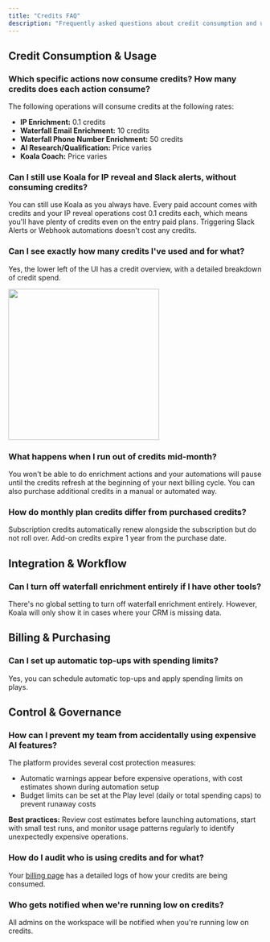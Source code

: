 ```yaml
---
title: "Credits FAQ"
description: "Frequently asked questions about credit consumption and usage in Koala."
---
```


## Credit Consumption & Usage

### Which specific actions now consume credits? How many credits does each action consume?

The following operations will consume credits at the following rates:

- **IP Enrichment:** 0.1 credits
- **Waterfall Email Enrichment:** 10 credits
- **Waterfall Phone Number Enrichment:** 50 credits
- **AI Research/Qualification:** Price varies
- **Koala Coach:** Price varies

### Can I still use Koala for IP reveal and Slack alerts, without consuming credits?

You can still use Koala as you always have. Every paid account comes with credits and your IP reveal operations cost 0.1 credits each, which means you'll have plenty of credits even on the entry paid plans. Triggering Slack Alerts or Webhook automations doesn't cost any credits.

### Can I see exactly how many credits I've used and for what?

Yes, the lower left of the UI has a credit overview, with a detailed breakdown of credit spend.

<img width="300" src="/images/admin-guides/credits-faq/credits-usage-example.png" />

### What happens when I run out of credits mid-month?

You won't be able to do enrichment actions and your automations will pause until the credits refresh at the beginning of your next billing cycle. You can also purchase additional credits in a manual or automated way.

### How do monthly plan credits differ from purchased credits?

Subscription credits automatically renew alongside the subscription but do not roll over. Add-on credits expire 1 year from the purchase date.

## Integration & Workflow

### Can I turn off waterfall enrichment entirely if I have other tools?

There's no global setting to turn off waterfall enrichment entirely. However, Koala will only show it in cases where your CRM is missing data.

## Billing & Purchasing

### Can I set up automatic top-ups with spending limits?

Yes, you can schedule automatic top-ups and apply spending limits on plays.

## Control & Governance

### How can I prevent my team from accidentally using expensive AI features?

The platform provides several cost protection measures:

- Automatic warnings appear before expensive operations, with cost estimates shown during automation setup
- Budget limits can be set at the Play level (daily or total spending caps) to prevent runaway costs

**Best practices:** Review cost estimates before launching automations, start with small test runs, and monitor usage patterns regularly to identify unexpectedly expensive operations.

### How do I audit who is using credits and for what?

Your [billing page](https://app.getkoala.com/goto/settings/billing/usage) has a detailed logs of how your credits are being consumed.

### Who gets notified when we're running low on credits?

All admins on the workspace will be notified when you're running low on credits. 